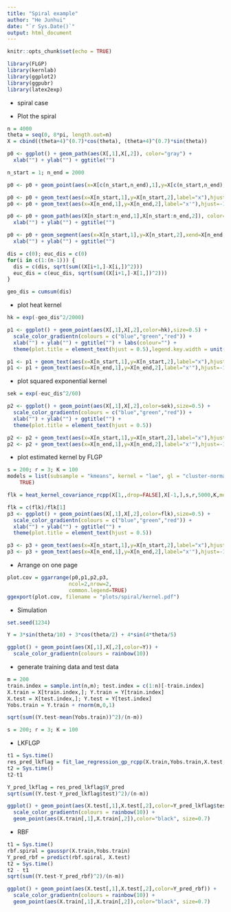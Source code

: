 ```yaml
---
title: "Spiral example"
author: "He Junhui"
date: "`r Sys.Date()`"
output: html_document
---
```


```r
knitr::opts_chunk$set(echo = TRUE)
```

```r
library(FLGP)
library(kernlab)
library(ggplot2)
library(ggpubr)
library(latex2exp)
```

+ spiral case

+ Plot the spiral
```r
n = 4000
theta = seq(0, 8*pi, length.out=n)
X = cbind((theta+4)^(0.7)*cos(theta), (theta+4)^(0.7)*sin(theta))
```

```r
p0 <- ggplot() + geom_path(aes(X[,1],X[,2]), color="gray") +
  xlab("") + ylab("") + ggtitle("")

n_start = 1; n_end = 2000

p0 <- p0 + geom_point(aes(x=X[c(n_start,n_end),1],y=X[c(n_start,n_end),2]))

p0 <- p0 + geom_text(aes(x=X[n_start,1],y=X[n_start,2],label="x"),hjust=2)
p0 <- p0 + geom_text(aes(x=X[n_end,1],y=X[n_end,2],label="x'"),hjust=-1)

p0 <- p0 + geom_path(aes(X[n_start:n_end,1],X[n_start:n_end,2]), color="black", linewidth=1) +
  xlab("") + ylab("") + ggtitle("")

p0 <- p0 + geom_segment(aes(x=X[n_start,1],y=X[n_start,2],xend=X[n_end,1],yend=X[n_end,2]), color="black", linewidth=1, linetype="dotted") +
  xlab("") + ylab("") + ggtitle("")
```


```r
dis = c(0); euc_dis = c(0)
for(i in c(1:(n-1))) {
  dis = c(dis, sqrt(sum((X[i+1,]-X[i,])^2)))
  euc_dis = c(euc_dis, sqrt(sum((X[i+1,]-X[1,])^2)))
}

geo_dis = cumsum(dis)
```

+ plot heat kernel
```r
hk = exp(-geo_dis^2/2000)
```

```r
p1 <- ggplot() + geom_point(aes(X[,1],X[,2],color=hk),size=0.5) +
  scale_color_gradientn(colours = c("blue","green","red")) +
  xlab("") + ylab("") + ggtitle("") + labs(colour="") +
  theme(plot.title = element_text(hjust = 0.5),legend.key.width = unit(1.5, "cm"))

p1 <- p1 + geom_text(aes(x=X[n_start,1],y=X[n_start,2],label="x"),hjust=2)
p1 <- p1 + geom_text(aes(x=X[n_end,1],y=X[n_end,2],label="x'"),hjust=-1)
```

+ plot squared exponential kernel
```r
sek = exp(-euc_dis^2/60)
```

```r
p2 <- ggplot() + geom_point(aes(X[,1],X[,2],color=sek),size=0.5) +
  scale_color_gradientn(colours = c("blue","green","red")) +
  xlab("") + ylab("") + ggtitle("") +
  theme(plot.title = element_text(hjust = 0.5))

p2 <- p2 + geom_text(aes(x=X[n_start,1],y=X[n_start,2],label="x"),hjust=2)
p2 <- p2 + geom_text(aes(x=X[n_end,1],y=X[n_end,2],label="x'"),hjust=-1)
```

+ plot estimated kernel by FLGP
```r
s = 200; r = 3; K = 100
models = list(subsample = "kmeans", kernel = "lae", gl = "cluster-normalized", root =
    TRUE) 
```

```r
flk = heat_kernel_covariance_rcpp(X[1,,drop=FALSE],X[-1,],s,r,5000,K,models = models)
```

```r
flk = c(flk)/flk[1]
p3 <- ggplot() + geom_point(aes(X[,1],X[,2],color=flk),size=0.5) +
  scale_color_gradientn(colours = c("blue","green","red")) +
  xlab("") + ylab("") + ggtitle("") +
  theme(plot.title = element_text(hjust = 0.5))

p3 <- p3 + geom_text(aes(x=X[n_start,1],y=X[n_start,2],label="x"),hjust=2)
p3 <- p3 + geom_text(aes(x=X[n_end,1],y=X[n_end,2],label="x'"),hjust=-1)
```

+ Arrange on one page
```r
plot.cov = ggarrange(p0,p1,p2,p3,
                    ncol=2,nrow=2,
                    common.legend=TRUE)
ggexport(plot.cov, filename = "plots/spiral/kernel.pdf")
```

+ Simulation
```r
set.seed(1234)
```


```r
Y = 3*sin(theta/10) + 3*cos(theta/2) + 4*sin(4*theta/5)
```

```r
ggplot() + geom_point(aes(X[,1],X[,2],color=Y)) +
  scale_color_gradientn(colours = rainbow(10))
```

+ generate training data and test data
```r
m = 200
train.index = sample.int(n,m); test.index = c(1:n)[-train.index]
X.train = X[train.index,]; Y.train = Y[train.index]
X.test = X[test.index,]; Y.test = Y[test.index]
Yobs.train = Y.train + rnorm(m,0,1)
```

```r
sqrt(sum((Y.test-mean(Yobs.train))^2)/(n-m))
```


```r
s = 200; r = 3; K = 100
```

+ LKFLGP

```r
t1 = Sys.time()
res_pred_lkflag = fit_lae_regression_gp_rcpp(X.train,Yobs.train,X.test,s,r,K)
t2 = Sys.time()
t2-t1
```

```r
Y_pred_lkflag = res_pred_lkflag$Y_pred
sqrt(sum((Y.test-Y_pred_lkflag$test)^2)/(n-m))
```

```r
ggplot() + geom_point(aes(X.test[,1],X.test[,2],color=Y_pred_lkflag$test)) +
  scale_color_gradientn(colours = rainbow(10)) + 
  geom_point(aes(X.train[,1],X.train[,2]),color="black", size=0.7)
```


+ RBF

```r
t1 = Sys.time()
rbf.spiral = gausspr(X.train,Yobs.train)
Y_pred_rbf = predict(rbf.spiral, X.test)
t2 = Sys.time()
t2 - t1
sqrt(sum((Y.test-Y_pred_rbf)^2)/(n-m))
```

```r
ggplot() + geom_point(aes(X.test[,1],X.test[,2],color=Y_pred_rbf)) +
  scale_color_gradientn(colours = rainbow(10)) +
  geom_point(aes(X.train[,1],X.train[,2]),color="black", size=0.7)
```

